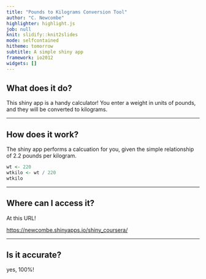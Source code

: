 ```yaml
---
title: "Pounds to Kilograms Conversion Tool"
author: "C. Newcombe"
highlighter: highlight.js
job: null
knit: slidify::knit2slides
mode: selfcontained
hitheme: tomorrow
subtitle: A simple shiny app
framework: io2012
widgets: []
---
```



## What does it do?

This shiny app is a handy calculator!  You enter a weight in units of pounds, and they will be converted to kilograms. 

---

## How does it work?

The shiny app performs a calcuation for you, given the simple relationship of 2.2 pounds per kilogram.
```r
wt <- 220
wtkilo <- wt / 220
wtkilo
```


---

## Where can I access it?

At this URL!

[https://newcombe.shinyapps.io/shiny_coursera/](https://newcombe.shinyapps.io/shiny_coursera/)

---

## Is it accurate?

yes, 100%!


